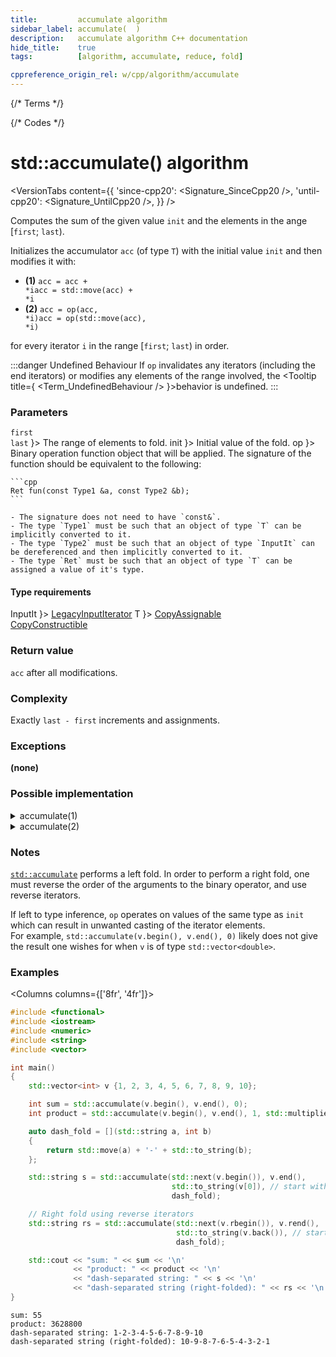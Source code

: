 ```yaml
---
title:         accumulate algorithm
sidebar_label: accumulate(  )
description:   accumulate algorithm C++ documentation
hide_title:    true
tags:          [algorithm, accumulate, reduce, fold]

cppreference_origin_rel: w/cpp/algorithm/accumulate
---
```



{/* Terms */}


{/* Codes */}


# std::accumulate() algorithm

<VersionTabs content={{
  'since-cpp20': <Signature_SinceCpp20 />,
  'until-cpp20': <Signature_UntilCpp20 />,
}} />

Computes the sum of the given value `init` and the elements in the ange [`first`; `last`).

Initializes the accumulator `acc` (of type `T`) with the initial value `init` and then modifies it with:

  - **(1)**
    <Until v='cpp20'><code>acc = acc + *i</code></Until><Since v='cpp20'><code>acc = std::move(acc) + *i</code></Since>
  - **(2)**
    <Until v='cpp20'><code>acc = op(acc, *i)</code></Until><Since v='cpp20'><code>acc = op(std::move(acc), *i)</code></Since>

for every iterator `i` in the range [`first`; `last`) in order.

:::danger Undefined Behaviour
If `op` invalidates any iterators (including the end iterators) or modifies any elements of the range involved, the <Tooltip title={ <Term_UndefinedBehaviour /> }>behavior is undefined</Tooltip>.
:::

### Parameters

<SymbolTable>
  <Symbol none noLink name={ <> <code>first</code> <br/> <code>last</code> </> }>
    The range of elements to fold.
  </Symbol>
  <Symbol none noLink name={ <code>init</code> }>
    Initial value of the fold.
  </Symbol>
  <Symbol none noLink name={ <code>op</code> }>
    Binary operation function object that will be applied.
    The signature of the function should be equivalent to the following:

    ```cpp
    Ret fun(const Type1 &a, const Type2 &b);
    ```
    
    - The signature does not need to have `const&`.
    - The type `Type1` must be such that an object of type `T` can be implicitly converted to it.
    - The type `Type2` must be such that an object of type `InputIt` can be dereferenced and then implicitly converted to it.
    - The type `Ret` must be such that an object of type `T` can be assigned a value of it's type.
  </Symbol>
</SymbolTable>

#### Type requirements

<SymbolTable>
  <Symbol none noLink name={ <code>InputIt</code> }>
    <a href="/docs/named_req/LegacyInputIterator">LegacyInputIterator</a>
  </Symbol>
  <Symbol none noLink name={ <code>T</code> }>
    <a href="/docs/named_req/CopyAssignable">CopyAssignable</a> <br />
    <a href="/docs/named_req/CopyConstructible">CopyConstructible</a>
  </Symbol>
</SymbolTable>

### Return value

`acc` after all modifications.

### Complexity

Exactly `last - first` increments and assignments.

### Exceptions

**(none)**

### Possible implementation

<details>
<summary>accumulate(1)</summary>

```cpp
template<class InputIt, class T>
constexpr // since C++20
T accumulate(InputIt first, InputIt last, T init)
{
    for (; first != last; ++first)
        init = std::move(init) + *first; // std::move since C++20

    return init;
}
```

</details>

<details>
<summary>accumulate(2)</summary>

```cpp
template<class InputIt, class T, class BinaryOperation>
constexpr // since C++20
T accumulate(InputIt first, InputIt last, T init, BinaryOperation op)
{
    for (; first != last; ++first)
        init = op(std::move(init), *first); // std::move since C++20

    return init;
}
```

</details>

### Notes

[`std::accumulate`](#) performs a left fold. In order to perform a right fold, one must reverse the order of the arguments to the binary operator, and use reverse iterators.

If left to type inference, `op` operates on values of the same type as `init` which can result in unwanted casting of the iterator elements.  
For example, `std::accumulate(v.begin(), v.end(), 0)` likely does not give the result one wishes for when `v` is of type `std::vector<double>`.

### Examples

<Columns columns={['8fr', '4fr']}>
<div>

```cpp title='Main.cpp' showLineNumbers
#include <functional>
#include <iostream>
#include <numeric>
#include <string>
#include <vector>

int main()
{
    std::vector<int> v {1, 2, 3, 4, 5, 6, 7, 8, 9, 10};

    int sum = std::accumulate(v.begin(), v.end(), 0);
    int product = std::accumulate(v.begin(), v.end(), 1, std::multiplies<int>());

    auto dash_fold = [](std::string a, int b)
    {
        return std::move(a) + '-' + std::to_string(b);
    };

    std::string s = std::accumulate(std::next(v.begin()), v.end(),
                                    std::to_string(v[0]), // start with first element
                                    dash_fold);

    // Right fold using reverse iterators
    std::string rs = std::accumulate(std::next(v.rbegin()), v.rend(),
                                     std::to_string(v.back()), // start with last element
                                     dash_fold);

    std::cout << "sum: " << sum << '\n'
              << "product: " << product << '\n'
              << "dash-separated string: " << s << '\n'
              << "dash-separated string (right-folded): " << rs << '\n';
}
```

</div>
<div>

```plaintext title="Output"
sum: 55
product: 3628800
dash-separated string: 1-2-3-4-5-6-7-8-9-10
dash-separated string (right-folded): 10-9-8-7-6-5-4-3-2-1
```

</div>
</Columns>
